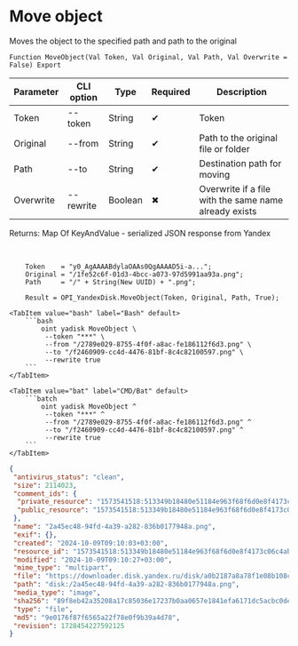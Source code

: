 ﻿---
sidebar_position: 9
---


# Move object
 Moves the object to the specified path and path to the original



`Function MoveObject(Val Token, Val Original, Val Path, Val Overwrite = False) Export`

  | Parameter | CLI option | Type | Required | Description |
  |-|-|-|-|-|
  | Token | --token | String | &#x2714; | Token |
  | Original | --from | String | &#x2714; | Path to the original file or folder |
  | Path | --to | String | &#x2714; | Destination path for moving |
  | Overwrite | --rewrite | Boolean | &#x2716; | Overwrite if a file with the same name already exists |

  
  Returns:  Map Of KeyAndValue - serialized JSON response from Yandex

<br/>




```bsl title="1C:Enterprise/OneScript code example"
    Token    = "y0_AgAAAABdylaOAAs0QgAAAAD5i-a...";
    Original = "/1fe52c6f-01d3-4bcc-a073-97d5991aa93a.png";
    Path     = "/" + String(New UUID) + ".png";

    Result = OPI_YandexDisk.MoveObject(Token, Original, Path, True);
```
 

 <Tabs>
  
    <TabItem value="bash" label="Bash" default>
        ```bash
            oint yadisk MoveObject \
             --token "***" \
             --from "/2789e029-8755-4f0f-a8ac-fe186112f6d3.png" \
             --to "/f2460909-cc4d-4476-81bf-8c4c82100597.png" \
             --rewrite true
        ```
    </TabItem>
  
    <TabItem value="bat" label="CMD/Bat" default>
        ```batch
            oint yadisk MoveObject ^
             --token "***" ^
             --from "/2789e029-8755-4f0f-a8ac-fe186112f6d3.png" ^
             --to "/f2460909-cc4d-4476-81bf-8c4c82100597.png" ^
             --rewrite true
        ```
    </TabItem>
</Tabs>


```json title="Result"
{
 "antivirus_status": "clean",
 "size": 2114023,
 "comment_ids": {
  "private_resource": "1573541518:513349b18480e51184e963f68f6d0e8f4173c06c4ab885b65f0eb797138892f3",
  "public_resource": "1573541518:513349b18480e51184e963f68f6d0e8f4173c06c4ab885b65f0eb797138892f3"
 },
 "name": "2a45ec48-94fd-4a39-a282-836b0177948a.png",
 "exif": {},
 "created": "2024-10-09T09:10:03+03:00",
 "resource_id": "1573541518:513349b18480e51184e963f68f6d0e8f4173c06c4ab885b65f0eb797138892f3",
 "modified": "2024-10-09T09:10:27+03:00",
 "mime_type": "multipart",
 "file": "https://downloader.disk.yandex.ru/disk/a0b2187a8a78f1e08b108c712034d22c1c5b1f8b7d82f2b5d0c84af4e7ddf460/67065694/gwThwhLBKYvLhQCNnqAHikawF6ofeh69S2Q-9g1T5IGPQ-vmmg5ho0UNlym1cYvMYt55yWUwrNHLEwnJN27VGg%3D%3D?uid=1573541518&filename=2a45ec48-94fd-4a39-a282-836b0177948a.png&disposition=attachment&hash=&limit=0&content_type=multipart&owner_uid=1573541518&fsize=2114023&hid=03d7263840468e281bd0b238a26e7d0d&media_type=image&tknv=v2&etag=9e0176f87f6565a22f78e0f9b39a4d78",
 "path": "disk:/2a45ec48-94fd-4a39-a282-836b0177948a.png",
 "media_type": "image",
 "sha256": "89f8eb42a35208a17c85036e17237b0aa0657e1841efa6171dc5acbc0dea9e18",
 "type": "file",
 "md5": "9e0176f87f6565a22f78e0f9b39a4d78",
 "revision": 1728454227592125
}
```
